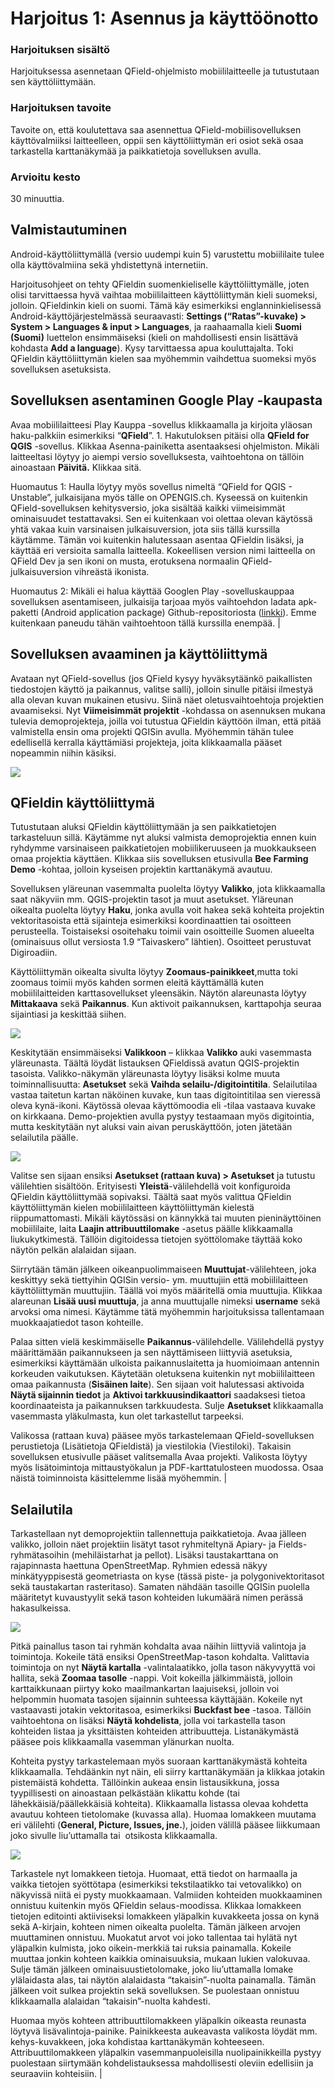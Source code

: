 # Harjoitus 1: Asennus ja käyttöönotto

### Harjoituksen sisältö

Harjoituksessa asennetaan QField-ohjelmisto mobiililaitteelle ja tutustutaan sen käyttöliittymään.

### Harjoituksen tavoite

Tavoite on, että koulutettava saa asennettua QField-mobiilisovelluksen käyttövalmiiksi laitteelleen, oppii sen käyttöliittymän eri osiot sekä osaa tarkastella karttanäkymää ja paikkatietoja sovelluksen avulla.

### Arvioitu kesto

30 minuuttia.

## Valmistautuminen

Android-käyttöliittymällä (versio uudempi kuin 5) varustettu mobiililaite tulee olla käyttövalmiina sekä yhdistettynä internetiin.

Harjoitusohjeet on tehty QFieldin suomenkieliselle käyttöliittymälle, joten olisi tarvittaessa hyvä vaihtaa mobiililaitteen käyttöliittymän kieli suomeksi, jolloin. QFieldinkin kieli on suomi. Tämä käy esimerkiksi englanninkielisessä Android-käyttöjärjestelmässä seuraavasti: **Settings ("Ratas"-kuvake) \> System \> Languages & input \> Languages**, ja raahaamalla kieli **Suomi (Suomi)** luettelon ensimmäiseksi (kieli on mahdollisesti ensin lisättävä kohdasta **Add a language**). Kysy tarvittaessa apua kouluttajalta. Toki QFieldin käyttöliittymän kielen saa myöhemmin vaihdettua suomeksi myös sovelluksen asetuksista.

## Sovelluksen asentaminen Google Play -kaupasta

Avaa mobiililaitteesi Play Kauppa -sovellus klikkaamalla ja kirjoita yläosan haku-palkkiin esimerkiksi "**QField**". 1. Hakutuloksen pitäisi olla **QField for QGIS** -sovellus. Klikkaa Asenna-painiketta asentaaksesi ohjelmiston. Mikäli laitteeltasi löytyy jo aiempi versio sovelluksesta, vaihtoehtona on tällöin ainoastaan **Päivitä.** Klikkaa sitä.

::: hint-box
Huomautus 1: Haulla löytyy myös sovellus nimeltä "QField for QGIS - Unstable", julkaisijana myös tälle on OPENGIS.ch. Kyseessä on kuitenkin QField-sovelluksen kehitysversio, joka sisältää kaikki viimeisimmät ominaisuudet testattavaksi. Sen ei kuitenkaan voi olettaa olevan käytössä yhtä vakaa kuin varsinaisen julkaisuversion, jota siis tällä kurssilla käytämme. Tämän voi kuitenkin halutessaan asentaa QFieldin lisäksi, ja käyttää eri versioita samalla laitteella. Kokeellisen version nimi laitteella on QField Dev ja sen ikoni on musta, erotuksena normaalin QField-julkaisuversion vihreästä ikonista.
:::

::: hint-box
Huomautus 2: Mikäli ei halua käyttää Googlen Play -sovelluskauppaa sovelluksen asentamiseen, julkaisija tarjoaa myös vaihtoehdon ladata apk-paketti (Android application package) Github-repositoriosta ([linkki](https://github.com/opengisch/QField/releases/)). Emme kuitenkaan paneudu tähän vaihtoehtoon tällä kurssilla enempää. \|
:::

## Sovelluksen avaaminen ja käyttöliittymä

Avataan nyt QField-sovellus (jos QField kysyy hyväksytäänkö paikallisten tiedostojen käyttö ja paikannus, valitse salli), jolloin sinulle pitäisi ilmestyä alla olevan kuvan mukainen etusivu. Siinä näet oletusvaihtoehtoja projektien avaamiseksi. Nyt **Viimeisimmät projektit** -kohdassa on asennuksen mukana tulevia demoprojekteja, joilla voi tutustua QFieldin käyttöön ilman, että pitää valmistella ensin oma projekti QGISin avulla. Myöhemmin tähän tulee edellisellä kerralla käyttämiäsi projekteja, joita klikkaamalla pääset nopeammin niihin käsiksi.

![](img/harjoitus_1/image1.png)

## QFieldin käyttöliittymä

Tutustutaan aluksi QFieldin käyttöliittymään ja sen paikkatietojen tarkasteluun sillä. Käytämme nyt aluksi valmista demoprojektia ennen kuin ryhdymme varsinaiseen paikkatietojen mobiilikeruuseen ja muokkaukseen omaa projektia käyttäen. Klikkaa siis sovelluksen etusivulla **Bee Farming Demo** -kohtaa, jolloin kyseisen projektin karttanäkymä avautuu.

Sovelluksen yläreunan vasemmalta puolelta löytyy **Valikko**, jota klikkaamalla saat näkyviin mm. QGIS-projektin tasot ja muut asetukset. Yläreunan oikealta puolelta löytyy **Haku**, jonka avulla voit hakea sekä kohteita projektin vektoritasoista että sijainteja esimerkiksi koordinaattien tai osoitteen perusteella. Toistaiseksi osoitehaku toimii vain osoitteille Suomen alueelta (ominaisuus ollut versiosta 1.9 "Taivaskero" lähtien). Osoitteet perustuvat Digiroadiin.

Käyttöliittymän oikealta sivulta löytyy **Zoomaus-painikkeet**,mutta toki zoomaus toimii myös kahden sormen eleitä käyttämällä kuten mobiililaitteiden karttasovellukset yleensäkin. Näytön alareunasta löytyy **Mittakaava** sekä **Paikannus**. Kun aktivoit paikannuksen, karttapohja seuraa sijaintiasi ja keskittää siihen.

![](img/harjoitus_1/image2.png)

Keskitytään ensimmäiseksi **Valikkoon** -- klikkaa **Valikko** auki vasemmasta yläreunasta. Täältä löydät listauksen QFieldissä avatun QGIS-projektin tasoista. Valikko-näkymän yläreunasta löytyy lisäksi kolme muuta toiminnallisuutta: **Asetukset** sekä **Vaihda selailu-/digitointitila**. Selailutilaa vastaa taitetun kartan näköinen kuvake, kun taas digitointitilaa sen vieressä oleva kynä-ikoni. Käytössä olevaa käyttömoodia eli -tilaa vastaava kuvake on kirkkaana. Demo-projektien avulla pystyy testaamaan myös digitointia, mutta keskitytään nyt aluksi vain aivan peruskäyttöön, joten jätetään selailutila päälle.

![](img/harjoitus_1/image3.png)

Valitse sen sijaan ensiksi **Asetukset (rattaan kuva) \> Asetukset** ja tutustu välilehtien sisältöön. Erityisesti **Yleistä**-välilehdellä voit konfiguroida QFieldin käyttöliittymää sopivaksi. Täältä saat myös valittua QFieldin käyttöliittymän kielen mobiililaitteen käyttöliittymän kielestä riippumattomasti. Mikäli käytössäsi on kännykkä tai muuten pieninäyttöinen mobiililaite, laita **Laajin attribuuttilomake** -asetus päälle klikkaamalla liukukytkimestä. Tällöin digitoidessa tietojen syöttölomake täyttää koko näytön pelkän alalaidan sijaan.

Siirrytään tämän jälkeen oikeanpuolimmaiseen **Muuttujat**-välilehteen, joka keskittyy sekä tiettyihin QGISin versio- ym. muuttujiin että mobiililaitteen käyttöliittymän muuttujiin. Täällä voi myös määritellä omia muuttujia. Klikkaa alareunan **Lisää uusi muuttuja**, ja anna muuttujalle nimeksi **username** sekä arvoksi oma nimesi. Käytämme tätä myöhemmin harjoituksissa tallentamaan muokkaajatiedot tason kohteille.

Palaa sitten vielä keskimmäiselle **Paikannus**-välilehdelle. Välilehdellä pystyy määrittämään paikannukseen ja sen näyttämiseen liittyviä asetuksia, esimerkiksi käyttämään ulkoista paikannuslaitetta ja huomioimaan antennin korkeuden vaikutuksen. Käytetään oletuksena kuitenkin nyt mobiililaitteen omaa paikannusta (**Sisäinen laite**). Sen sijaan voit halutessasi aktivoida **Näytä sijainnin tiedot** ja **Aktivoi tarkkuusindikaattori** saadaksesi tietoa koordinaateista ja paikannuksen tarkkuudesta. Sulje **Asetukset** klikkaamalla vasemmasta yläkulmasta, kun olet tarkastellut tarpeeksi.

::: hint-box
Valikossa (rattaan kuva) pääsee myös tarkastelemaan QField-sovelluksen perustietoja (Lisätietoja QFieldistä) ja viestilokia (Viestiloki). Takaisin sovelluksen etusivulle pääset valitsemalla Avaa projekti. Valikosta löytyy myös lisätoimintoja mittaustyökalun ja PDF-karttatulosteen muodossa. Osaa näistä toiminnoista käsittelemme lisää myöhemmin. \|
:::

## Selailutila

Tarkastellaan nyt demoprojektiin tallennettuja paikkatietoja. Avaa jälleen valikko, jolloin näet projektiin lisätyt tasot ryhmiteltynä Apiary- ja Fields-ryhmätasoihin (mehiläistarhat ja pellot). Lisäksi taustakarttana on rajapinnasta haettuna OpenStreetMap. Ryhmien edessä näkyy minkätyyppisestä geometriasta on kyse (tässä piste- ja polygonivektoritasot sekä taustakartan rasteritaso). Samaten nähdään tasoille QGISin puolella määritetyt kuvaustyylit sekä tason kohteiden lukumäärä nimen perässä hakasulkeissa.

![](img/harjoitus_1/image4.png)

Pitkä painallus tason tai ryhmän kohdalta avaa näihin liittyviä valintoja ja  toimintoja. Kokeile tätä ensiksi OpenStreetMap-tason kohdalta. Valittavia toimintoja on nyt **Näytä kartalla** -valintalaatikko, jolla tason näkyvyyttä voi hallita, sekä **Zoomaa tasolle** -nappi. Voit kokeilla jälkimmäistä, jolloin karttaikkunaan piirtyy koko maailmankartan laajuiseksi, jolloin voi helpommin huomata tasojen sijainnin suhteessa käyttäjään. Kokeile nyt vastaavasti jotakin vektoritasoa, esimerkiksi **Buckfast bee** -tasoa. Tällöin vaihtoehtona on lisäksi **Näytä kohdelista**, jolla voi tarkastella tason kohteiden listaa ja yksittäisten kohteiden attribuutteja. Listanäkymästä pääsee pois klikkaamalla vasemman ylänurkan nuolta. 

Kohteita pystyy tarkastelemaan myös suoraan karttanäkymästä kohteita klikkaamalla. Tehdäänkin nyt näin, eli siirry karttanäkymään ja klikkaa jotakin pistemäistä kohdetta. Tällöinkin aukeaa ensin listausikkuna, jossa tyypillisesti on ainoastaan pelkästään klikattu kohde (tai lähekkäisiä/päällekkäisiä kohteita). Klikkaamalla listassa olevaa kohdetta avautuu kohteen tietolomake (kuvassa alla). Huomaa lomakkeen muutama eri välilehti (**General, Picture, Issues, jne.**), joiden välillä pääsee liikkumaan joko sivulle liu'uttamalla tai  otsikosta klikkaamalla.

![](img/harjoitus_1/image5.png)

Tarkastele nyt lomakkeen tietoja. Huomaat, että tiedot on harmaalla ja vaikka tietojen syöttötapa (esimerkiksi tekstilaatikko tai vetovalikko) on näkyvissä niitä ei pysty muokkaamaan. Valmiiden kohteiden muokkaaminen onnistuu kuitenkin myös QFieldin selaus-moodissa. Klikkaa lomakkeen tietojen editointi aktiiviseksi lomakkeen yläpalkin kuvakkeeta jossa on kynä sekä A-kirjain, kohteen nimen oikealta puolelta. Tämän jälkeen arvojen muuttaminen onnistuu. Muokatut arvot voi joko tallentaa tai hylätä nyt yläpalkin kulmista, joko oikein-merkkiä tai ruksia painamalla. Kokeile muuttaa jonkin kohteen kaikkia ominaisuuksia, mukaan lukien valokuvaa. Sulje tämän jälkeen ominaisuustietolomake, joko liu'uttamalla lomake ylälaidasta alas, tai näytön alalaidasta "takaisin"-nuolta painamalla. Tämän jälkeen voit sulkea projektin sekä sovelluksen. Se puolestaan onnistuu klikkaamalla alalaidan "takaisin"-nuolta kahdesti.

::: hint-box
Huomaa myös kohteen attribuuttilomakkeen yläpalkin oikeasta reunasta löytyvä lisävalintoja-painike. Painikkeesta aukeavasta valikosta löydät mm. kehys-kuvakkeen, joka kohdistaa karttanäkymän kohteeseen. Attribuuttilomakkeen yläpalkin vasemmanpuoleisilla nuolipainikkeilla pystyy puolestaan siirtymään kohdelistauksessa mahdollisesti oleviin edellisiin ja seuraaviin kohteisiin. \|
:::
